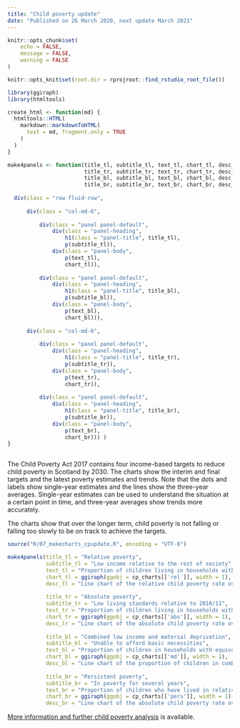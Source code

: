 ---
title: "Child poverty update"
date: "Published on 26 March 2020, next update March 2021"
---

```{r setup, include = FALSE}
knitr::opts_chunk$set(
	echo = FALSE,
	message = FALSE,
	warning = FALSE
)

knitr::opts_knit$set(root.dir = rprojroot::find_rstudio_root_file())

library(ggiraph)
library(htmltools)

create_html <- function(md) {
  htmltools::HTML(
    markdown::markdownToHTML(
      text = md, fragment.only = TRUE
    )
  )
}

make4panels <- function(title_tl, subtitle_tl, text_tl, chart_tl, desc_tl,
                        title_tr, subtitle_tr, text_tr, chart_tr, desc_tr,
                        title_bl, subtitle_bl, text_bl, chart_bl, desc_bl,
                        title_br, subtitle_br, text_br, chart_br, desc_br) {
  
  div(class = "row fluid-row",
     
      div(class = "col-md-6", 
          
          div(class = "panel panel-default",
              div(class = "panel-heading",
                  h1(class = "panel-title", title_tl),
                  p(subtitle_tl)),
              div(class = "panel-body",
                  p(text_tl),
                  chart_tl)),
              
          div(class = "panel panel-default",
              div(class = "panel-heading",
                  h1(class = "panel-title", title_bl),
                  p(subtitle_bl)),
              div(class = "panel-body",
                  p(text_bl),
                  chart_bl))),
     
      div(class = "col-md-6", 
          
          div(class = "panel panel-default",
              div(class = "panel-heading",
                  h1(class = "panel-title", title_tr),
                  p(subtitle_tr)),
              div(class = "panel-body",
                  p(text_tr),
                  chart_tr)),
          
          div(class = "panel panel-default",
              div(class = "panel-heading",
                  h1(class = "panel-title", title_br),
                  p(subtitle_br)),
              div(class = "panel-body",
                  p(text_br),
                  chart_br))) )
}
 

```

<!-- Include skip target at the top of the document -->

<script>
  $(document).ready(function(){
    $head = $('#header');
    $head.prepend('<div class=\"skiptarget\"><a id=\"maincontent\">-</a></div>')
    });
</script>

The Child Poverty Act 2017 contains four income-based targets to reduce child poverty in Scotland by 2030. The charts show the interim and final targets and the latest poverty estimates and trends. Note that the dots and labels show single-year estimates and the lines show the three-year averages. Single-year estimates can be used to understand the situation at a certain point in time, and three-year averages show trends more accurately.

The charts show that over the longer term, child poverty is not falling or falling too slowly to be on track to achieve the targets.

```{r panels}

source("R/07_makecharts_cpupdate.R", encoding = "UTF-8")

make4panels(title_tl = "Relative poverty",
            subtitle_tl = "Low income relative to the rest of society", 
            text_tl = "Proportion of children living in households with equivalised incomes below 60% of the median (middle) UK income in the current year.", 
            chart_tl = ggiraph(ggobj = cp_charts[['rel']], width = 1), 
            desc_tl = "Line chart of the relative child poverty rate over time and the targets, showing a small increase in recent years that may now have stopped at a level remaining considerably above the targets.",
            
            title_tr = "Absolute poverty", 
            subtitle_tr = "Low living standards relative to 2010/11", 
            text_tr = "Proportion of children living in households with equivalised incomes below 60% of the median UK income in a base year (currently 2010/11) adjusted for inflation.", 
            chart_tr = ggiraph(ggobj = cp_charts[['abs']], width = 1), 
            desc_tr = "Line chart of the absolute child poverty rate over time and the targets, showing an initial fall followed by stagnation in recent years at a level considerably higher than the targets.",
            
            title_bl = "Combined low income and material deprivation", 
            subtitle_bl = "Unable to afford basic necessities", 
            text_bl = "Proportion of children in households with equivalised incomes below 70% of the median UK income and going without certain basic goods and services.", 
            chart_bl = ggiraph(ggobj = cp_charts[['md']], width = 1), 
            desc_bl = "Line chart of the proportion of children in combined low income and material deprivation over time and the targets, showing little change and a level that is considerably higher than the targets.",
            
            title_br = "Persistent poverty", 
            subtitle_br = "In poverty for several years", 
            text_br = "Proportion of children who have lived in relative poverty in three or more of the last four years.", 
            chart_br = ggiraph(ggobj = cp_charts[['pers']], width = 1), 
            desc_br = "Line chart of the absolute child poverty rate over time and the targets, showing an initial fall followed by stagnation in recent years at a level considerably higher than the targets.")


```


[More information and further child poverty analysis](https://www.gov.scot/collections/child-poverty-statistics/) is available.
